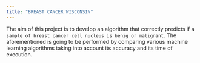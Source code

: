 ```yaml
---
title: "BREAST CANCER WISCONSIN"
---
```


The aim of this project is to develop an algorithm that correctly predicts if a `sample of breast cancer cell nucleus is benig or malignant`. The aforementioned is going to be performed by comparing various machine learning algorithms taking into account its accuracy and its time of execution. 
